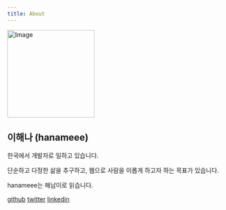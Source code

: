 ```yaml
---
title: About
---
```


<Image src="/me.png" width="200" height="200" alt="Image" />

## 이해나 (hanameee)

한국에서 개발자로 일하고 있습니다.

단순하고 다정한 삶을 추구하고, 웹으로 사람을 이롭게 하고자 하는 목표가 있습니다.

hanameee는 해남이로 읽습니다.

[github](https://github.com/hanameee) [twitter](https://twitter.com/hanameee_) [linkedin](https://www.linkedin.com/in/hae-na-lee-b001a8160)

